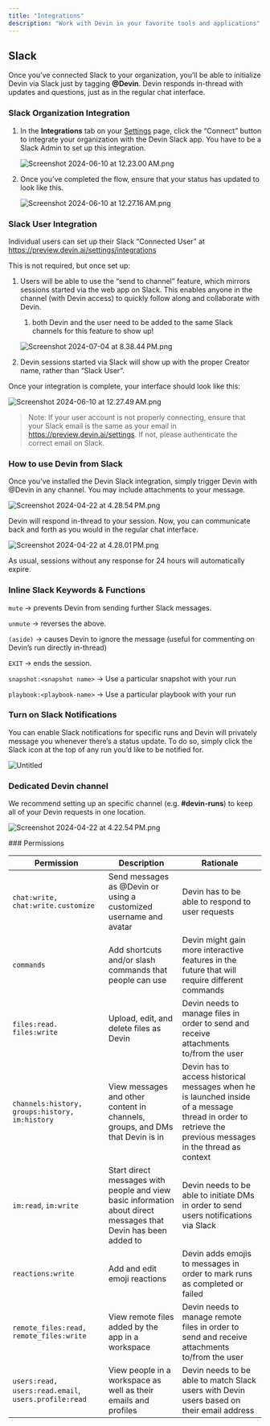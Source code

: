 ```yaml
---
title: "Integrations"
description: "Work with Devin in your favorite tools and applications"
---
```


## Slack 

Once you’ve connected Slack to your organization, you’ll be able to initialize Devin via Slack just by tagging **@Devin**. Devin responds in-thread with updates and questions, just as in the regular chat interface. 


### Slack Organization Integration

1. In the **Integrations** tab on your [Settings](https://preview.devin.ai/settings/integrations) page, click the “Connect” button to integrate your organization with the Devin Slack app.  You have to be a Slack Admin to set up this integration.
    
    ![Screenshot 2024-06-10 at 12.23.00 AM.png](https://prod-files-secure.s3.us-west-2.amazonaws.com/4f925d22-65a4-47c3-9aed-b65e115aaef3/b5f66c26-53cb-4ded-b7f5-baf6fd88d4e7/Screenshot_2024-06-10_at_12.23.00_AM.png)
    
2. Once you’ve completed the flow, ensure that your status has updated to look like this.
    
    ![Screenshot 2024-06-10 at 12.27.16 AM.png](https://prod-files-secure.s3.us-west-2.amazonaws.com/4f925d22-65a4-47c3-9aed-b65e115aaef3/effc3974-6e6a-4c98-9b4f-0b060bc359c1/Screenshot_2024-06-10_at_12.27.16_AM.png)
    

### Slack User Integration

Individual users can set up their Slack “Connected User”  at https://preview.devin.ai/settings/integrations

This is not required, but once set up:

1. Users will be able to use the “send to channel” feature, which mirrors sessions started via the web app on Slack. This enables anyone in the channel (with Devin access) to quickly follow along and collaborate with Devin.
    1. both Devin and the user need to be added to the same Slack channels for this feature to show up!
    
    ![Screenshot 2024-07-04 at 8.38.44 PM.png](https://prod-files-secure.s3.us-west-2.amazonaws.com/4f925d22-65a4-47c3-9aed-b65e115aaef3/d0e92779-d764-4783-b0a1-cf0d94188122/Screenshot_2024-07-04_at_8.38.44_PM.png)
    
2.  Devin sessions started via Slack will show up with the proper Creator name, rather than “Slack User”.

Once your integration is complete, your interface should look like this: 

![Screenshot 2024-06-10 at 12.27.49 AM.png](https://prod-files-secure.s3.us-west-2.amazonaws.com/4f925d22-65a4-47c3-9aed-b65e115aaef3/a33edef7-317c-4c39-951c-d4ff8e517b73/Screenshot_2024-06-10_at_12.27.49_AM.png)

> Note: If your user account is not properly connecting, ensure that your Slack email is the same as your email in https://preview.devin.ai/settings. If not, please authenticate the correct email on Slack.
> 

### How to use Devin from Slack

Once you’ve installed the Devin Slack integration, simply trigger Devin with @Devin in any channel. You may include attachments to your message.

![Screenshot 2024-04-22 at 4.28.54 PM.png](https://prod-files-secure.s3.us-west-2.amazonaws.com/4f925d22-65a4-47c3-9aed-b65e115aaef3/0215f163-eea3-481c-8cf9-96a06444eb84/Screenshot_2024-04-22_at_4.28.54_PM.png)

Devin will respond in-thread to your session. Now, you can communicate back and forth as you would in the regular chat interface.

![Screenshot 2024-04-22 at 4.28.01 PM.png](https://prod-files-secure.s3.us-west-2.amazonaws.com/4f925d22-65a4-47c3-9aed-b65e115aaef3/298c4822-16aa-4dff-ae58-02e6b84dd6b7/Screenshot_2024-04-22_at_4.28.01_PM.png)

As usual, sessions without any response for 24 hours will automatically expire.

### Inline Slack Keywords & Functions

`mute` → prevents Devin from sending further Slack messages.

`unmute` → reverses the above.

`(aside)` → causes Devin to ignore the message (useful for commenting on Devin’s run directly in-thread)

`EXIT` → ends the session.

`snapshot:<snapshot name>` → Use a particular snapshot with your run

`playbook:<playbook-name>` → Use a particular playbook with your run

### Turn on Slack Notifications

You can enable Slack notifications for specific runs and Devin will privately message you whenever there’s a status update. To do so, simply click the Slack icon at the top of any run you’d like to be notified for.

![Untitled](https://prod-files-secure.s3.us-west-2.amazonaws.com/4f925d22-65a4-47c3-9aed-b65e115aaef3/dfee4719-2530-4a72-98fc-8209d01620bb/Untitled.png)

### Dedicated Devin channel

We recommend setting up an specific channel (e.g. **#devin-runs**) to keep all of your Devin requests in one location.

![Screenshot 2024-04-22 at 4.22.54 PM.png](https://prod-files-secure.s3.us-west-2.amazonaws.com/4f925d22-65a4-47c3-9aed-b65e115aaef3/e69b08b6-16b3-4d45-af92-02a5dcade231/Screenshot_2024-04-22_at_4.22.54_PM.png)

### Permissions

| Permission                         | Description                                                       | Rationale  
| ---------------------------------- | ----------------------------------------------------------------- |  ------------------------------------------------|  
| `chat:write, chat:write.customize` | Send messages as @Devin or using a customized username and avatar | Devin has to be able to respond to user requests |
| `commands` |     Add shortcuts and/or slash commands that people can use | Devin might gain more interactive features in the future that will require different commands |
| `files:read. files:write` |  Upload, edit, and delete files as Devin | Devin needs to manage files in order to send and receive attachments to/from the user |
| `channels:history, groups:history, im:history` | View messages and other content in channels, groups, and DMs that Devin is in | Devin has to access historical messages when he is launched inside of a message thread in order to retrieve the previous messages in the thread as context |
| `im:read`, `im:write` | Start direct messages with people and view basic information about direct messages that Devin has been added to | Devin needs to be able to initiate DMs in order to send users notifications via Slack |
| `reactions:write` | Add and edit emoji reactions | Devin adds emojis to messages in order to mark runs as completed or failed |
| `remote_files:read, remote_files:write` | View remote files added by the app in a workspace| Devin needs to  manage remote files in order to send and receive attachments to/from the user |
| `users:read, users:read.email`, `users.profile:read` | View people in a workspace as well as their emails and profiles | Devin needs to be able to match Slack users with Devin users based on their email address |
